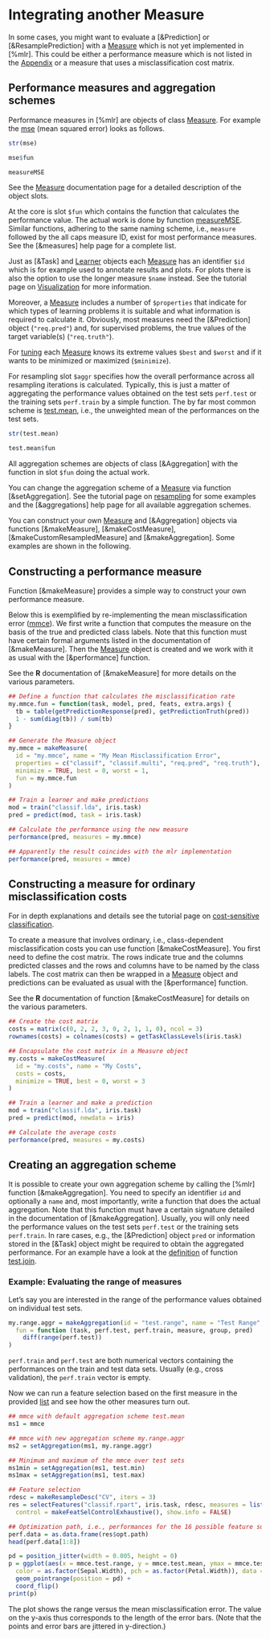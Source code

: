 # Integrating another Measure

In some cases, you might want to evaluate a [&Prediction] or [&ResamplePrediction] with a
[Measure](&makeMeasure) which is not yet implemented in [%mlr]. This could be either a
performance measure which is not listed in the [Appendix](measures.md) or a measure that
uses a misclassification cost matrix.


## Performance measures and aggregation schemes
Performance measures in [%mlr] are objects of class [Measure](&makeMeasure).
For example the [mse](measures.md) (mean squared error) looks as follows.

```r
str(mse)

mse$fun

measureMSE
```

See the [Measure](&makeMeasure) documentation page for a detailed description of the object
slots.

At the core is slot `$fun` which contains the function that calculates the performance value.
The actual work is done by function [measureMSE](&measures).
Similar functions, adhering to the same naming scheme, i.e., `measure` followed by the all
caps measure ID, exist for most performance measures.
See the [&measures] help page for a complete list.

Just as [&Task] and [Learner](&makeLearner) objects each [Measure](&makeMeasure) has an
identifier `$id` which is for example used to annotate results and plots.
For plots there is also the option to use the longer measure `$name` instead. See the
tutorial page on [Visualization](visualization.md) for more information.

Moreover, a [Measure](&makeMeasure) includes a number of `$properties` that indicate for
which types of learning problems it is suitable and what information is required to
calculate it.
Obviously, most measures need the [&Prediction] object (`"req.pred"`) and, for supervised
problems, the true values of the target variable(s) (`"req.truth"`).

For [tuning](tune.md) each [Measure](&makeMeasure) knows its extreme values `$best` and
`$worst` and if it wants to be minimized or maximized (`$minimize`).

For resampling slot `$aggr` specifies how the overall performance across all resampling
iterations is calculated. Typically, this is just a matter of aggregating the performance
values obtained on the test sets `perf.test` or the training sets `perf.train` by a simple
function. The by far most common scheme is [test.mean](&aggregations), i.e., the unweighted
mean of the performances on the test sets.

```r
str(test.mean)

test.mean$fun
```

All aggregation schemes are objects of class [&Aggregation] with the function in slot
`$fun` doing the actual work.

You can change the aggregation scheme of a [Measure](&makeMeasure) via function
[&setAggregation]. See the tutorial page on [resampling](resample.md) for some examples
and the [&aggregations] help page for all available aggregation schemes.

You can construct your own [Measure](&makeMeasure) and [&Aggregation] objects via functions
[&makeMeasure], [&makeCostMeasure], [&makeCustomResampledMeasure] and [&makeAggregation].
Some examples are shown in the following.


## Constructing a performance measure
Function [&makeMeasure] provides a simple way to construct your own performance measure.

Below this is exemplified by re-implementing the mean misclassification error
([mmce](measures.md)).
We first write a function that computes the measure on the basis of the true and predicted
class labels.
Note that this function must have certain formal arguments listed in the documentation of
[&makeMeasure].
Then the [Measure](&makeMeasure) object is created and we work with it as usual with the
[&performance] function.

See the **R** documentation of [&makeMeasure] for more details on the various parameters.

```r
## Define a function that calculates the misclassification rate
my.mmce.fun = function(task, model, pred, feats, extra.args) {
  tb = table(getPredictionResponse(pred), getPredictionTruth(pred))
  1 - sum(diag(tb)) / sum(tb)
}

## Generate the Measure object
my.mmce = makeMeasure(
  id = "my.mmce", name = "My Mean Misclassification Error",
  properties = c("classif", "classif.multi", "req.pred", "req.truth"),
  minimize = TRUE, best = 0, worst = 1,
  fun = my.mmce.fun
)

## Train a learner and make predictions
mod = train("classif.lda", iris.task)
pred = predict(mod, task = iris.task)

## Calculate the performance using the new measure
performance(pred, measures = my.mmce)

## Apparently the result coincides with the mlr implementation
performance(pred, measures = mmce)
```


## Constructing a measure for ordinary misclassification costs
For in depth explanations and details see the tutorial page on
[cost-sensitive classification](cost_sensitive_classif.md).

To create a measure that involves ordinary, i.e., class-dependent misclassification costs
you can use function [&makeCostMeasure]. You first need to define the cost matrix. The rows
indicate true and the columns predicted classes and the rows and columns have to be named
by the class labels. The cost matrix can then be wrapped in a [Measure](&makeMeasure)
object and predictions can be evaluated as usual with the [&performance] function.

See the **R** documentation of function [&makeCostMeasure] for details on the various
parameters.

```r
## Create the cost matrix
costs = matrix(c(0, 2, 2, 3, 0, 2, 1, 1, 0), ncol = 3)
rownames(costs) = colnames(costs) = getTaskClassLevels(iris.task)

## Encapsulate the cost matrix in a Measure object
my.costs = makeCostMeasure(
  id = "my.costs", name = "My Costs",
  costs = costs,
  minimize = TRUE, best = 0, worst = 3
)

## Train a learner and make a prediction
mod = train("classif.lda", iris.task)
pred = predict(mod, newdata = iris)

## Calculate the average costs
performance(pred, measures = my.costs)
```


## Creating an aggregation scheme
It is possible to create your own aggregation scheme by calling the [%mlr] function
[&makeAggregation].
You need to specify an identifier `id` and optionally a `name` and, most importantly, write
a function that does the actual aggregation. Note that this function must have a certain
signature detailed in the documentation of [&makeAggregation].
Usually, you will only need the performance values on the test sets `perf.test` or
the training sets `perf.train`. In rare cases, e.g., the [&Prediction] object `pred` or
information stored in the [&Task] object might be required to obtain the aggregated performance.
For an example have a look at the
[definition](https://github.com/mlr-org/mlr/blob/master/R/aggregations.R#L211) of function
[test.join](&aggregations).


### Example: Evaluating the range of measures
Let's say you are interested in the range of the performance values obtained on individual
test sets.

```r
my.range.aggr = makeAggregation(id = "test.range", name = "Test Range",
  fun = function (task, perf.test, perf.train, measure, group, pred)
    diff(range(perf.test))
)
```

`perf.train` and `perf.test` are both numerical vectors containing the performances on
the train and test data sets.
Usually (e.g., cross validation), the `perf.train` vector is empty.

Now we can run a feature selection based on the first measure in the provided
[list](&base::list) and see how the other measures turn out.

```r
## mmce with default aggregation scheme test.mean
ms1 = mmce

## mmce with new aggregation scheme my.range.aggr
ms2 = setAggregation(ms1, my.range.aggr)

## Minimum and maximum of the mmce over test sets
ms1min = setAggregation(ms1, test.min)
ms1max = setAggregation(ms1, test.max)

## Feature selection
rdesc = makeResampleDesc("CV", iters = 3)
res = selectFeatures("classif.rpart", iris.task, rdesc, measures = list(ms1, ms2, ms1min, ms1max),
  control = makeFeatSelControlExhaustive(), show.info = FALSE)

## Optimization path, i.e., performances for the 16 possible feature subsets
perf.data = as.data.frame(res$opt.path)
head(perf.data[1:8])

pd = position_jitter(width = 0.005, height = 0)
p = ggplot(aes(x = mmce.test.range, y = mmce.test.mean, ymax = mmce.test.max, ymin = mmce.test.min,
  color = as.factor(Sepal.Width), pch = as.factor(Petal.Width)), data = perf.data) +
  geom_pointrange(position = pd) +
  coord_flip()
print(p)
```

The plot shows the range versus the mean misclassification error. The value on the
y-axis thus corresponds to the length of the error bars. (Note that the points and error
bars are jittered in y-direction.)
